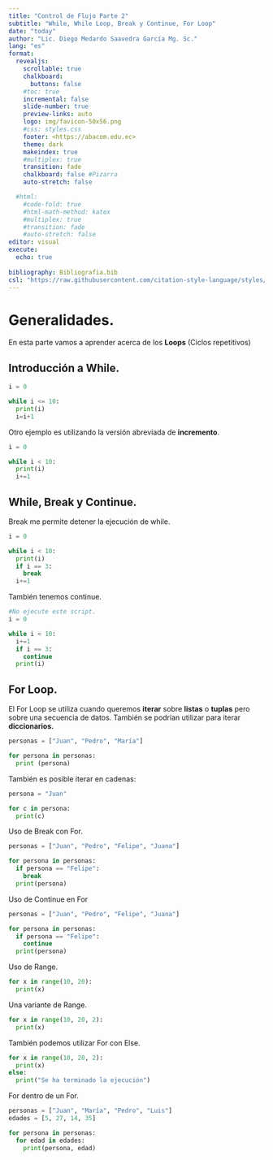 ```yaml
---
title: "Control de Flujo Parte 2"
subtitle: "While, While Loop, Break y Continue, For Loop"
date: "today"
author: "Lic. Diego Medardo Saavedra García Mg. Sc."
lang: "es"
format:
  revealjs:
    scrollable: true
    chalkboard: 
      buttons: false
    #toc: true
    incremental: false
    slide-number: true
    preview-links: auto
    logo: img/favicon-50x56.png
    #css: styles.css
    footer: <https://abacom.edu.ec>
    theme: dark
    makeindex: true
    #multiplex: true
    transition: fade
    chalkboard: false #Pizarra
    auto-stretch: false

  #html: 
    #code-fold: true
    #html-math-method: katex
    #multiplex: true
    #transition: fade
    #auto-stretch: false
editor: visual
execute: 
  echo: true
    
bibliography: Bibliografia.bib
csl: "https://raw.githubusercontent.com/citation-style-language/styles/master/apa.csl"
---
```


# Generalidades.

En esta parte vamos a aprender acerca de los **Loops** (Ciclos repetitivos)

## Introducción a While.

```python
i = 0

while i <= 10:
  print(i)
  i=i+1

```

Otro ejemplo es utilizando la versión abreviada de **incremento**.

```python
i = 0

while i < 10:
  print(i)
  i+=1
```

## While, Break y Continue.

Break me permite detener la ejecución de while.

```python
i = 0

while i < 10:
  print(i)
  if i == 3:
    break
  i+=1
```

También tenemos continue.

```python
#No ejecute este script.
i = 0

while i < 10:
  i+=1
  if i == 3:
    continue
  print(i)
```

## For Loop.

El For Loop se utiliza cuando queremos **iterar** sobre **listas** o **tuplas** pero sobre una secuencia de datos. También se podrían utilizar para iterar **diccionarios.**

```python
personas = ["Juan", "Pedro", "María"]

for persona in personas:
  print (persona)
```

También es posible iterar en cadenas:

```python
persona = "Juan"

for c in persona:
  print(c)
```

Uso de Break con For.

```python
personas = ["Juan", "Pedro", "Felipe", "Juana"]

for persona in personas:
  if persona == "Felipe":
    break
  print(persona)
```

Uso de Continue en For

```python
personas = ["Juan", "Pedro", "Felipe", "Juana"]

for persona in personas:
  if persona == "Felipe":
    continue
  print(persona)
```

Uso de Range.

```python
for x in range(10, 20):
  print(x)
```

Una variante de Range.

```python
for x in range(10, 20, 2):
  print(x)
```

También podemos utilizar For con Else.

```python
for x in range(10, 20, 2):
  print(x)
else:
  print("Se ha terminado la ejecución")
```

For dentro de un For.

```python
personas = ["Juan", "María", "Pedro", "Luis"]
edades = [5, 27, 14, 35]

for persona in personas:
  for edad in edades:
    print(persona, edad)
```
